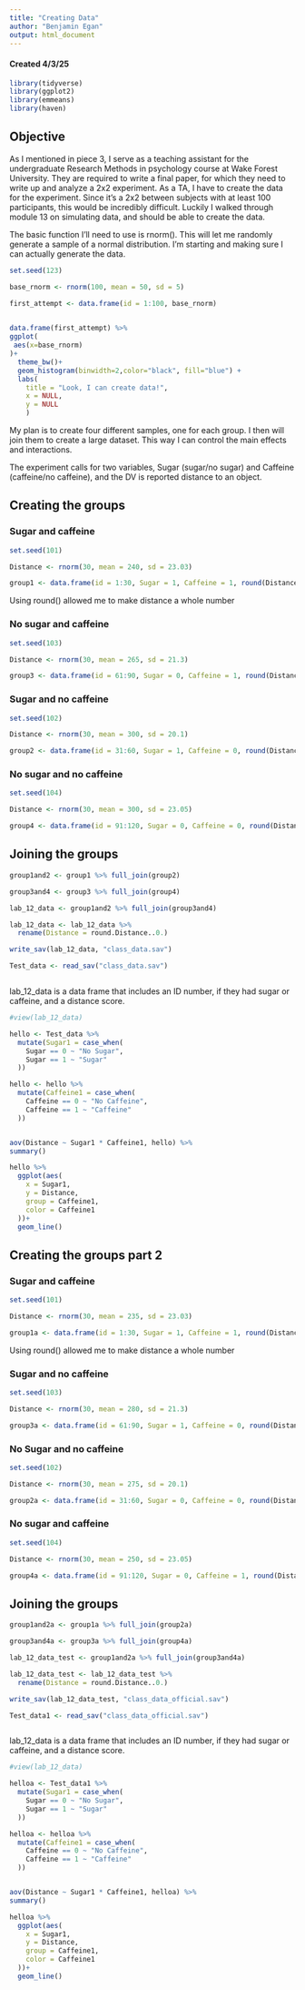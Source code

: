 ```yaml
---
title: "Creating Data"
author: "Benjamin Egan"
output: html_document
---
```


#### Created 4/3/25

```r

library(tidyverse) 
library(ggplot2)
library(emmeans)
library(haven)

```

## Objective

As I mentioned in piece 3, I serve as a teaching assistant for the undergraduate Research Methods in psychology course at Wake Forest University. They are required to write a final paper, for which they need to write up and analyze a 2x2 experiment. As a TA, I have to create the data for the experiment. Since it's a 2x2 between subjects with at least 100 participants, this would be incredibly difficult. Luckily I walked through module 13 on simulating data, and should be able to create the data.

The basic function I'll need to use is rnorm(). This will let me randomly generate a sample of a normal distribution. I'm starting and making sure I can actually generate the data.


```r

set.seed(123)

base_rnorm <- rnorm(100, mean = 50, sd = 5)

first_attempt <- data.frame(id = 1:100, base_rnorm)

                                      
data.frame(first_attempt) %>%
ggplot(
 aes(x=base_rnorm)
)+
  theme_bw()+
  geom_histogram(binwidth=2,color="black", fill="blue") +
  labs(
    title = "Look, I can create data!",
    x = NULL, 
    y = NULL
    )

```

My plan is to create four different samples, one for each group. I then will join them to create a large dataset. This way I can control the main effects and interactions.

The experiment calls for two variables, Sugar (sugar/no sugar) and Caffeine (caffeine/no caffeine), and the DV is reported distance to an object.

## Creating the groups

### Sugar and caffeine
```r

set.seed(101)

Distance <- rnorm(30, mean = 240, sd = 23.03)

group1 <- data.frame(id = 1:30, Sugar = 1, Caffeine = 1, round(Distance,0))


```

Using round() allowed me to make distance a whole number

### No sugar and caffeine
```r

set.seed(103)

Distance <- rnorm(30, mean = 265, sd = 21.3)

group3 <- data.frame(id = 61:90, Sugar = 0, Caffeine = 1, round(Distance,0))


```

### Sugar and no caffeine
```r

set.seed(102)

Distance <- rnorm(30, mean = 300, sd = 20.1)

group2 <- data.frame(id = 31:60, Sugar = 1, Caffeine = 0, round(Distance,0))

```



### No sugar and no caffeine
```r

set.seed(104)

Distance <- rnorm(30, mean = 300, sd = 23.05)

group4 <- data.frame(id = 91:120, Sugar = 0, Caffeine = 0, round(Distance,0))

```

## Joining the groups

```r

group1and2 <- group1 %>% full_join(group2)

group3and4 <- group3 %>% full_join(group4)

lab_12_data <- group1and2 %>% full_join(group3and4)

lab_12_data <- lab_12_data %>% 
  rename(Distance = round.Distance..0.)

write_sav(lab_12_data, "class_data.sav")

Test_data <- read_sav("class_data.sav")



```

lab_12_data is a data frame that includes an ID number, if they had sugar or caffeine, and a distance score.

```r

#view(lab_12_data)

hello <- Test_data %>%
  mutate(Sugar1 = case_when(
    Sugar == 0 ~ "No Sugar",
    Sugar == 1 ~ "Sugar"
  ))

hello <- hello %>%
  mutate(Caffeine1 = case_when(
    Caffeine == 0 ~ "No Caffeine",
    Caffeine == 1 ~ "Caffeine"
  ))


aov(Distance ~ Sugar1 * Caffeine1, hello) %>%
summary()

hello %>%
  ggplot(aes(
    x = Sugar1,
    y = Distance,
    group = Caffeine1,
    color = Caffeine1
  ))+
  geom_line()

```



## Creating the groups part 2

### Sugar and caffeine
```r

set.seed(101)

Distance <- rnorm(30, mean = 235, sd = 23.03)

group1a <- data.frame(id = 1:30, Sugar = 1, Caffeine = 1, round(Distance,0))


```

Using round() allowed me to make distance a whole number

### Sugar and no caffeine
```r

set.seed(103)

Distance <- rnorm(30, mean = 280, sd = 21.3)

group3a <- data.frame(id = 61:90, Sugar = 1, Caffeine = 0, round(Distance,0))


```

### No Sugar and no caffeine
```r

set.seed(102)

Distance <- rnorm(30, mean = 275, sd = 20.1)

group2a <- data.frame(id = 31:60, Sugar = 0, Caffeine = 0, round(Distance,0))

```



### No sugar and caffeine
```r

set.seed(104)

Distance <- rnorm(30, mean = 250, sd = 23.05)

group4a <- data.frame(id = 91:120, Sugar = 0, Caffeine = 1, round(Distance,0))

```

## Joining the groups

```r

group1and2a <- group1a %>% full_join(group2a)

group3and4a <- group3a %>% full_join(group4a)

lab_12_data_test <- group1and2a %>% full_join(group3and4a)

lab_12_data_test <- lab_12_data_test %>% 
  rename(Distance = round.Distance..0.)

write_sav(lab_12_data_test, "class_data_official.sav")

Test_data1 <- read_sav("class_data_official.sav")



```

lab_12_data is a data frame that includes an ID number, if they had sugar or caffeine, and a distance score.

```r

#view(lab_12_data)

helloa <- Test_data1 %>%
  mutate(Sugar1 = case_when(
    Sugar == 0 ~ "No Sugar",
    Sugar == 1 ~ "Sugar"
  ))

helloa <- helloa %>%
  mutate(Caffeine1 = case_when(
    Caffeine == 0 ~ "No Caffeine",
    Caffeine == 1 ~ "Caffeine"
  ))


aov(Distance ~ Sugar1 * Caffeine1, helloa) %>%
summary()

helloa %>%
  ggplot(aes(
    x = Sugar1,
    y = Distance,
    group = Caffeine1,
    color = Caffeine1
  ))+
  geom_line()

```

